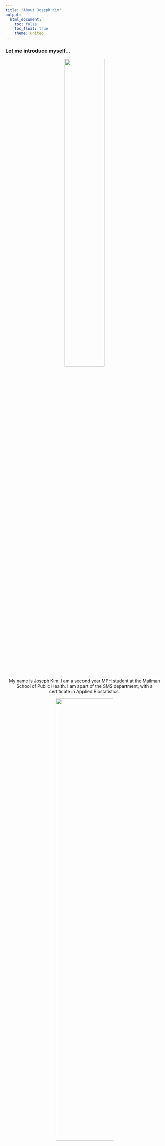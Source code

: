 ```yaml
---
title: "About Joseph Kim"
output: 
  html_document:
    toc: false
    toc_float: true
    theme: united
---
```


### Let me introduce myself...

<center> <img src="hi.gif" style="width:50%">
<br>
<center>

My name is Joseph Kim. I am a second year MPH student at the Mailman School of Public Health. I am apart of the SMS department, with a certificate in Applied Biostatistics. 


<center><img src="mailman.png" style="width:60%">
<br>
<center>

I am originally from New Jersey, right across the George Washington Bridge. I went to undergrad at Wesleyan Univeristy in Middletown,CT and also spent time as a public school teacher in New Haven, CT. 


<center><img src="gwb.jpg" style="width:75%">
<br>
<center>

I am intereted in a career in data science, specifically in regards to quantitative research resolving nutrition and obesity. 
